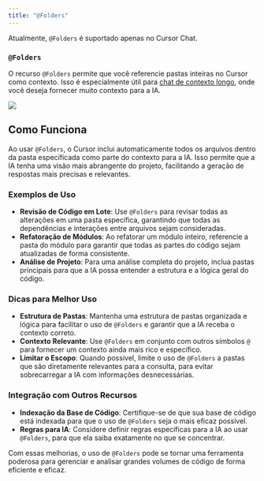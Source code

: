 ```yaml
---
title: "@Folders"
---
```


<Info>Atualmente, `@Folders` é suportado apenas no Cursor Chat.</Info>

### `@Folders`

O recurso `@Folders` permite que você referencie pastas inteiras no Cursor como contexto. Isso é especialmente útil para [chat de contexto longo](/chat/overview#long-context-chat), onde você deseja fornecer muito contexto para a IA.

<Frame>
  <img src="/images/context/@folder.png" />
</Frame>

## Como Funciona

Ao usar `@Folders`, o Cursor inclui automaticamente todos os arquivos dentro da pasta especificada como parte do contexto para a IA. Isso permite que a IA tenha uma visão mais abrangente do projeto, facilitando a geração de respostas mais precisas e relevantes.

### Exemplos de Uso

- **Revisão de Código em Lote**: Use `@Folders` para revisar todas as alterações em uma pasta específica, garantindo que todas as dependências e interações entre arquivos sejam consideradas.
- **Refatoração de Módulos**: Ao refatorar um módulo inteiro, referencie a pasta do módulo para garantir que todas as partes do código sejam atualizadas de forma consistente.
- **Análise de Projeto**: Para uma análise completa do projeto, inclua pastas principais para que a IA possa entender a estrutura e a lógica geral do código.

### Dicas para Melhor Uso

- **Estrutura de Pastas**: Mantenha uma estrutura de pastas organizada e lógica para facilitar o uso de `@Folders` e garantir que a IA receba o contexto correto.
- **Contexto Relevante**: Use `@Folders` em conjunto com outros símbolos `@` para fornecer um contexto ainda mais rico e específico.
- **Limitar o Escopo**: Quando possível, limite o uso de `@Folders` a pastas que são diretamente relevantes para a consulta, para evitar sobrecarregar a IA com informações desnecessárias.

### Integração com Outros Recursos

- **Indexação da Base de Código**: Certifique-se de que sua base de código está indexada para que o uso de `@Folders` seja o mais eficaz possível.
- **Regras para IA**: Considere definir regras específicas para a IA ao usar `@Folders`, para que ela saiba exatamente no que se concentrar.

Com essas melhorias, o uso de `@Folders` pode se tornar uma ferramenta poderosa para gerenciar e analisar grandes volumes de código de forma eficiente e eficaz.
